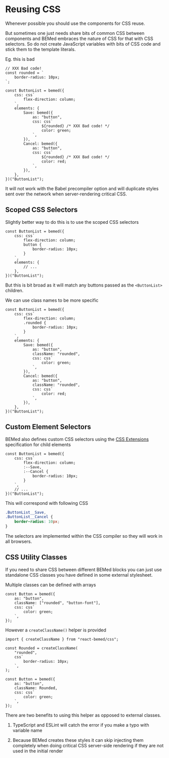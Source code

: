 
<Title>Reusing CSS</Title>

# Reusing CSS

Whenever possible you should use the components for CSS reuse.

But sometimes one just needs share bits of common CSS between components and
BEMed embraces the nature of CSS for that with CSS selectors. So do not
create JavaScript variables with bits of CSS code and stick them to the
template literals.

Eg. this is bad

```tsx{2,4}{14,14}{21,21}
// XXX Bad code!
const rounded = `
    border-radius: 10px;
`;

const ButtonList = bemed({
    css: css`
        flex-direction: column;
    `,
    elements: {
        Save: bemed({
            as: "button",
            css: css`
                ${rounded} /* XXX Bad code! */
                color: green;
            `,
        }),
        Cancel: bemed({
            as: "button",
            css: css`
                ${rounded} /* XXX Bad code! */
                color: red;
            `,
        }),
    },
})("ButtonList");
```

It will not work with the Babel precompiler option and will duplicate styles
sent over the network when server-rendering critical CSS.

## Scoped CSS Selectors

Slightly better way to do this is to use the scoped CSS selectors

```tsx{4,6}
const ButtonList = bemed({
    css: css`
        flex-direction: column;
        button {
            border-radius: 10px;
        }
    `,
    elements: {
        // ...
    },
})("ButtonList");
```

But this is bit broad as it will match any buttons passed as the
`<ButtonList>` children.

We can use class names to be more specific

```tsx{4,6}{11,11}{18,18}
const ButtonList = bemed({
    css: css`
        flex-direction: column;
        .rounded {
            border-radius: 10px;
        }
    `,
    elements: {
        Save: bemed({
            as: "button",
            className: "rounded",
            css: css`
                color: green;
            `,
        }),
        Cancel: bemed({
            as: "button",
            className: "rounded",
            css: css`
                color: red;
            `,
        }),
    },
})("ButtonList");
```

## Custom Element Selectors

BEMed also defines custom CSS selectors using the [CSS
Extensions][css-extensions] specification for child elements

[css-extensions]: https://drafts.csswg.org/css-extensions/#custom-selectors

```tsx{4,5}
const ButtonList = bemed({
    css: css`
        flex-direction: column;
        :--Save,
        :--Cancel {
            border-radius: 10px;
        }
    `,
    // ...
})("ButtonList");
```

This will correspond with following CSS

```css
.ButtonList__Save,
.ButtonList__Cancel {
    border-radius: 10px;
}
```

The selectors are implemented within the CSS compiler so they will work in
all browsers.

## CSS Utility Classes

If you need to share CSS between different BEMed blocks you can just use
standalone CSS classes you have defined in some external stylesheet.

Multiple classes can be defined with arrays

```tsx{3,3}
const Button = bemed({
    as: "button",
    className: ["rounded", "button-font"],
    css: css`
        color: green;
    `,
});
```

However a `createClassName()` helper is provided

```tsx{12,12}
import { createClassName } from "react-bemed/css";

const Rounded = createClassName(
    "rounded",
    css`
        border-radius: 10px;
    `,
);

const Button = bemed({
    as: "button",
    className: Rounded,
    css: css`
        color: green;
    `,
});
```

There are two benefits to using this helper as opposed to external classes.

1. TypeScript and ESLint will catch the error if you make a typo with variable name

2. Because BEMed creates these styles it can skip injecting them completely
   when doing critical CSS server-side rendering if they are not used in the
   initial render
